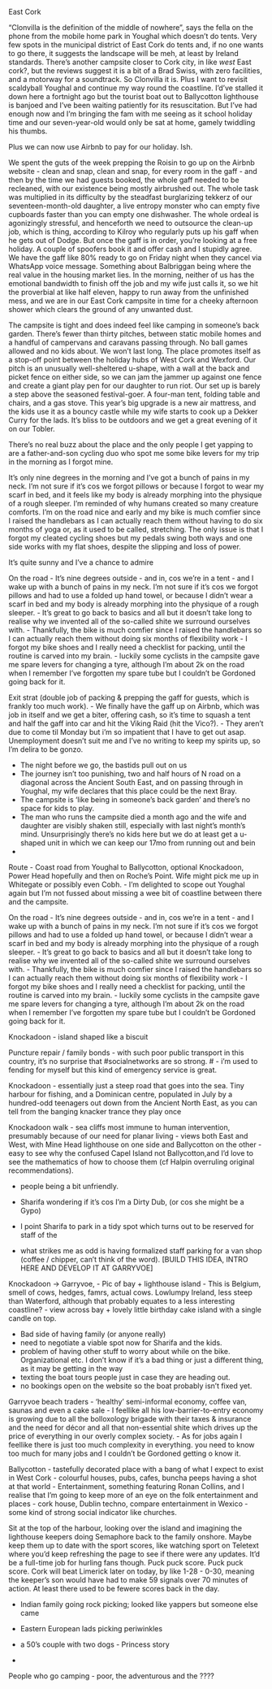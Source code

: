 East Cork

"Clonvilla is the definition of the middle of nowhere", says the fella on the phone from the mobile home park in Youghal which doesn't do tents. Very few spots in the municipal district of East Cork do tents and, if no one wants to go there, it suggests the landscape will be meh, at least by Ireland standards. There's another campsite closer to Cork city, in like *west* East cork?, but the reviews suggest it is a bit of a Brad Swiss, with zero facilities, and a motorway for a soundtrack. So Clonvilla it is. Plus I want to revisit scaldyball Youghal and continue my way round the coastline. I'd've stalled it down here a fortnight ago but the tourist boat out to Ballycotton lighthouse is banjoed and I've been waiting patiently for its resuscitation. But I've had enough now and I'm bringing the fam with me seeing as it school holiday time and our seven-year-old would only be sat at home, gamely twiddling his thumbs.

Plus we can now use Airbnb to pay for our holiday. Ish.

We spent the guts of the week prepping the Roisin to go up on the Airbnb website - clean and snap, clean and snap, for every room in the gaff - and then by the time we had guests booked, the whole gaff needed to be recleaned, with our existence being mostly airbrushed out. The whole task was multiplied in its difficulty by the steadfast burglarizing tekkerz of our seventeen-month-old daughter, a live entropy monster who can empty five cupboards faster than you can empty one dishwasher. The whole ordeal is agonizingly stressful, and henceforth we need to outsource the clean-up job, which is thing, according to Kilroy who regularly puts up his gaff when he gets out of Dodge. But once the gaff is in order, you're looking at a free holiday. A couple of spoofers book it and offer cash and I stupidly agree. We have the gaff like 80% ready to go on Friday night when they cancel via WhatsApp voice message. Something about Balbriggan being where the real value in the housing market lies. In the morning, neither of us has the emotional bandwidth to finish off the job and my wife just calls it, so we hit the proverbial at like half eleven, happy to run away from the unfinished mess, and we are in our East Cork campsite in time for a cheeky afternoon shower which clears the ground of any unwanted dust.

The campsite is tight and does indeed feel like camping in someone's back garden. There's fewer than thirty pitches, between static mobile homes and a handful of campervans and caravans passing through. No ball games allowed and no kids about. We won't last long. The place promotes itself as a stop-off point between the holiday hubs of West Cork and Wexford. Our pitch is an unusually well-sheltered u-shape, with a wall at the back and picket fence on either side, so we can jam the jammer up against one fence and create a giant play pen for our daughter to run riot. Our set up is barely a step above the seasoned festival-goer. A four-man tent, folding table and chairs, and a gas stove. This year's big upgrade is a new air mattress, and the kids use it as a bouncy castle while my wife starts to cook up a Dekker Curry for the lads. It's bliss to be outdoors and we get a great evening of it on our Tobler.

There's no real buzz about the place and the only people I get yapping to are a father-and-son cycling duo who spot me some bike levers for my trip in the morning as I forgot mine.

It's only nine degrees in the morning and I've got a bunch of pains in my neck. I'm not sure if it's cos we forgot pillows or because I forgot to wear my scarf in bed, and it feels like my body is already morphing into the physique of a rough sleeper. I'm reminded of why humans created so many creature comforts. I'm on the road nice and early and my bike is much comfier since I raised the handlebars as I can actually reach them without having to do six months of yoga or, as it used to be called, stretching. The only issue is that I forgot my cleated cycling shoes but my pedals swing both ways and one side works with my flat shoes, despite the slipping and loss of power.

It's quite sunny and I've a chance to admire

On the road - It's nine degrees outside - and in, cos we're in a tent - and I wake up with a bunch of pains in my neck. I'm not sure if it's cos we forgot pillows and had to use a folded up hand towel, or because I didn't wear a scarf in bed and my body is already morphing into the physique of a rough sleeper. - It's great to go back to basics and all but it doesn't take long to realise why we invented all of the so-called shite we surround ourselves with. - Thankfully, the bike is much comfier since I raised the handlebars so I can actually reach them without doing six months of flexibility work - I forgot my bike shoes and I really need a checklist for packing, until the routine is carved into my brain. - luckily some cyclists in the campsite gave me spare levers for changing a tyre, although I'm about 2k on the road when I remember I've forgotten my spare tube but I couldn't be Gordoned going back for it.

Exit strat (double job of packing & prepping the gaff for guests, which is frankly too much work). - We finally have the gaff up on Airbnb, which was job in itself and we get a biter, offering cash, so it's time to squash a tent and half the gaff into car and hit the Viking Raid (hit the Vico?). - They aren't due to come til Monday but i'm so impatient that I have to get out asap. Unemployment doesn't suit me and I've no writing to keep my spirits up, so I'm delira to be gonzo.

-   The night before we go, the bastids pull out on us
-   The journey isn't too punishing, two and half hours of N road on a diagonal across the Ancient South East, and on passing through in Youghal, my wife declares that this place could be the next Bray.
-   The campsite is 'like being in someone's back garden' and there's no space for kids to play.
-   The man who runs the campsite died a month ago and the wife and daughter are visibly shaken still, especially with last night's month's mind. Unsurprisingly there's no kids here but we do at least get a u-shaped unit in which we can keep our 17mo from running out and bein
-   

Route - Coast road from Youghal to Ballycotton, optional Knockadoon, Power Head hopefully and then on Roche's Point. Wife might pick me up in Whitegate or possibly even Cobh. - I'm delighted to scope out Youghal again but I'm not fussed about missing a wee bit of coastline between there and the campsite.

On the road - It's nine degrees outside - and in, cos we're in a tent - and I wake up with a bunch of pains in my neck. I'm not sure if it's cos we forgot pillows and had to use a folded up hand towel, or because I didn't wear a scarf in bed and my body is already morphing into the physique of a rough sleeper. - It's great to go back to basics and all but it doesn't take long to realise why we invented all of the so-called shite we surround ourselves with. - Thankfully, the bike is much comfier since I raised the handlebars so I can actually reach them without doing six months of flexibility work - I forgot my bike shoes and I really need a checklist for packing, until the routine is carved into my brain. - luckily some cyclists in the campsite gave me spare levers for changing a tyre, although I'm about 2k on the road when I remember I've forgotten my spare tube but I couldn't be Gordoned going back for it.

Knockadoon - island shaped like a biscuit

Puncture repair / family bonds - with such poor public transport in this country, it's no surprise that #socialnetworks are so strong. \# - i'm used to fending for myself but this kind of emergency service is great.

Knockadoon - essentially just a steep road that goes into the sea. Tiny harbour for fishing, and a Dominican centre, populated in July by a hundred-odd teenagers out down from the Ancient North East, as you can tell from the banging knacker trance they play once

Knockadoon walk - sea cliffs most immune to human intervention, presumably because of our need for planar living - views both East and West, with Mine Head lighthouse on one side and Ballycotton on the other - easy to see why the confused Capel Island not Ballycotton,and I'd love to see the mathematics of how to choose them (cf Halpin overruling original recommendations).

-   people being a bit unfriendly.

-   Sharifa wondering if it's cos I'm a Dirty Dub, (or cos she might be a Gypo)

-   I point Sharifa to park in a tidy spot which turns out to be reserved for staff of the

-   what strikes me as odd is having formalized staff parking for a van shop (coffee / chipper, can't think of the word). \[BUILD THIS IDEA, INTRO HERE AND DEVELOP IT AT GARRYVOE\]

Knockadoon -\> Garryvoe, - Pic of bay + lighthouse island - This is Belgium, smell of cows, hedges, famrs, actual cows. Lowlumpy Ireland, less steep than Waterford, although that probably equates to a less interesting coastline? - view across bay + lovely little birthday cake island with a single candle on top.

-   Bad side of having family (or anyone really)
-   need to negotiate a viable spot now for Sharifa and the kids.
-   problem of having other stuff to worry about while on the bike. Organizational etc. I don't know if it's a bad thing or just a different thing, as it may be getting in the way
-   texting the boat tours people just in case they are heading out.
-   no bookings open on the website so the boat probably isn't fixed yet.

Garryvoe beach traders - 'healthy' semi-informal economy, coffee van, saunas and even a cake sale - I feellike all his low-barrier-to-entry economy is growing due to all the bolloxology brigade with their taxes & insurance and the need for décor and all that non-essential shite which drives up the price of everything in our overly complex society. - As for jobs again I feellike there is just too much complexity in everything. you need to know too much for many jobs and I couldn't be Gordoned getting o know it.

Ballycotton - tastefully decorated place with a bang of what I expect to exist in West Cork - colourful houses, pubs, cafes, buncha peeps having a shot at that world - Entertainment, something featuring Ronan Collins, and I realise that I'm going to keep more of an eye on the folk entertainment and places - cork house, Dublin techno, compare entertainment in Wexico - some kind of strong social indicator like churches.

Sit at the top of the harbour, looking over the island and imagining the lighthouse keepers doing Semaphore back to the family onshore. Maybe keep them up to date with the sport scores, like watching sport on Teletext where you'd keep refreshing the page to see if there were any updates. It'd be a full-time job for hurling fans though. Puck puck score. Puck puck score. Cork will beat Limerick later on today, by like 1-28 - 0-30, meaning the keeper's son would have had to make 59 signals over 70 minutes of action. At least there used to be fewere scores back in the day.

-   Indian family going rock picking; looked like yappers but someone else came

-   Eastern European lads picking periwinkles

-   a 50's couple with two dogs - Princess story

-   

People who go camping - poor, the adventurous and the ????
